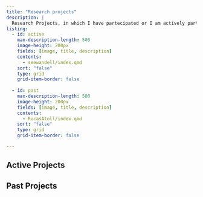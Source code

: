```yaml
---
title: "Research projects"
description: |
  Research Projects, in which I have partecipated or I am actively participating.
listing:
  - id: active
    max-description-length: 500
    image-height: 200px
    fields: [image, title, description]
    contents: 
      - seewandell/index.qmd
    sort: "false" 
    type: grid
    grid-item-border: false
  
  - id: past
    max-description-length: 500
    image-height: 200px
    fields: [image, title, description]
    contents: 
      - RocasAtoll/index.qmd
    sort: "false" 
    type: grid
    grid-item-border: false

---
```


## Active Projects

::: {#active}
:::

## Past Projects
::: {#past}
:::

